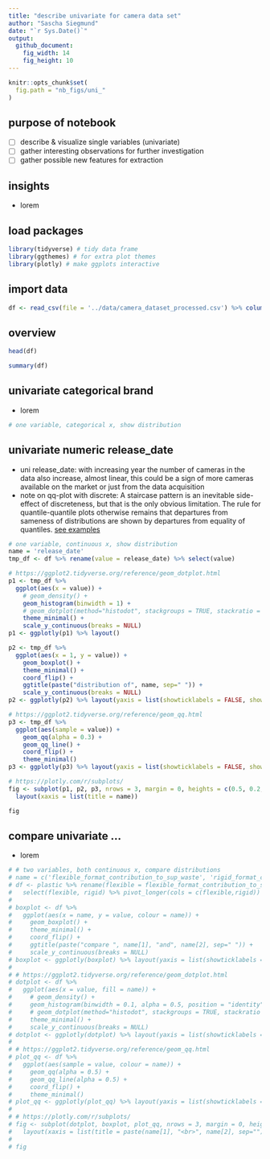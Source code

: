 ```yaml
---
title: "describe univariate for camera data set"
author: "Sascha Siegmund"
date: "`r Sys.Date()`"
output: 
  github_document:
    fig_width: 14
    fig_height: 10
---
```


```r
knitr::opts_chunk$set(
  fig.path = "nb_figs/uni_"
)
```



## purpose of notebook

  - [ ] describe & visualize single variables (univariate)
  - [ ] gather interesting observations for further investigation
  - [ ] gather possible new features for extraction
  
  
## insights 

  - lorem


## load packages

```r
library(tidyverse) # tidy data frame
library(ggthemes) # for extra plot themes
library(plotly) # make ggplots interactive
```


## import data

```r
df <- read_csv(file = '../data/camera_dataset_processed.csv') %>% column_to_rownames(var = 'model')
```


## overview

```r
head(df)
```
```r
summary(df)
```


## univariate categorical brand

- lorem

```r
# one variable, categorical x, show distribution
```


## univariate numeric release_date

- uni release_date: with increasing year the number of cameras in the data also increase, almost linear, this could be a sign of more cameras available on the market or just from the data acquisition  
- note on qq-plot with discrete: A staircase pattern is an inevitable side-effect of discreteness, but that is the only obvious limitation. The rule for quantile-quantile plots otherwise remains that departures from sameness of distributions are shown by departures from equality of quantiles. [see examples](https://stats.stackexchange.com/questions/113387/can-i-still-interpret-a-q-q-plot-that-uses-discrete-rounded-data) 

```r
# one variable, continuous x, show distribution
name = 'release_date'
tmp_df <- df %>% rename(value = release_date) %>% select(value)

# https://ggplot2.tidyverse.org/reference/geom_dotplot.html
p1 <- tmp_df %>%
  ggplot(aes(x = value)) +
    # geom_density() +
    geom_histogram(binwidth = 1) +
    # geom_dotplot(method="histodot", stackgroups = TRUE, stackratio = 1.1, dotsize = 1.2, binwidth = 1) +
    theme_minimal() +
    scale_y_continuous(breaks = NULL) 
p1 <- ggplotly(p1) %>% layout()

p2 <- tmp_df %>%
  ggplot(aes(x = 1, y = value)) +
    geom_boxplot() +
    theme_minimal() +
    coord_flip() +
    ggtitle(paste("distribution of", name, sep=" ")) +
    scale_y_continuous(breaks = NULL) 
p2 <- ggplotly(p2) %>% layout(yaxis = list(showticklabels = FALSE, showgrid = FALSE))

# https://ggplot2.tidyverse.org/reference/geom_qq.html 
p3 <- tmp_df %>%
  ggplot(aes(sample = value)) +
    geom_qq(alpha = 0.3) +
    geom_qq_line() +
    coord_flip() +
    theme_minimal() 
p3 <- ggplotly(p3) %>% layout(yaxis = list(showticklabels = FALSE, showgrid = FALSE))

# https://plotly.com/r/subplots/
fig <- subplot(p1, p2, p3, nrows = 3, margin = 0, heights = c(0.5, 0.2, 0.3), shareX = TRUE) %>% 
  layout(xaxis = list(title = name))

fig
```


## compare univariate ...

- lorem

```r
# # two variables, both continuous x, compare distributions
# name = c('flexible_format_contribution_to_sup_waste', 'rigid_format_contribution_to_sup_waste')
# df <- plastic %>% rename(flexible = flexible_format_contribution_to_sup_waste, rigid = rigid_format_contribution_to_sup_waste) %>% 
#   select(flexible, rigid) %>% pivot_longer(cols = c(flexible,rigid))
# 
# boxplot <- df %>%
#   ggplot(aes(x = name, y = value, colour = name)) +
#     geom_boxplot() +
#     theme_minimal() +
#     coord_flip() +
#     ggtitle(paste("compare ", name[1], "and", name[2], sep=" ")) +
#     scale_y_continuous(breaks = NULL)
# boxplot <- ggplotly(boxplot) %>% layout(yaxis = list(showticklabels = FALSE, showgrid = FALSE))
# 
# # https://ggplot2.tidyverse.org/reference/geom_dotplot.html
# dotplot <- df %>%
#   ggplot(aes(x = value, fill = name)) +
#     # geom_density() +
#     geom_histogram(binwidth = 0.1, alpha = 0.5, position = "identity") +
#     # geom_dotplot(method="histodot", stackgroups = TRUE, stackratio = 1, dotsize = 0.23, binwidth = 0.1) +
#     theme_minimal() +
#     scale_y_continuous(breaks = NULL)
# dotplot <- ggplotly(dotplot) %>% layout(yaxis = list(showticklabels = FALSE, showgrid = FALSE))
# 
# # https://ggplot2.tidyverse.org/reference/geom_qq.html
# plot_qq <- df %>%
#   ggplot(aes(sample = value, colour = name)) +
#     geom_qq(alpha = 0.5) +
#     geom_qq_line(alpha = 0.5) +
#     coord_flip() +
#     theme_minimal()
# plot_qq <- ggplotly(plot_qq) %>% layout(yaxis = list(showticklabels = FALSE, showgrid = FALSE))
# 
# # https://plotly.com/r/subplots/
# fig <- subplot(dotplot, boxplot, plot_qq, nrows = 3, margin = 0, heights = c(0.5, 0.2, 0.3), shareX = TRUE) %>% 
#   layout(xaxis = list(title = paste(name[1], "<br>", name[2], sep="")))
# 
# fig
```